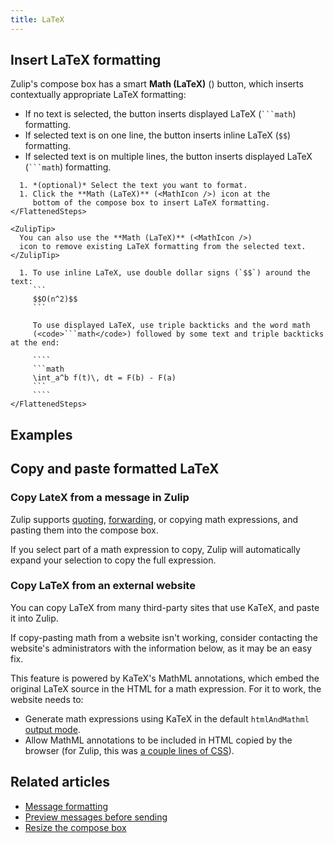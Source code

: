 ```yaml
---
title: LaTeX
---
```






<LatexIntro />

## Insert LaTeX formatting

Zulip's compose box has a smart **Math (LaTeX)** (<MathIcon />) button, which inserts contextually appropriate LaTeX
formatting:

* If no text is selected, the button inserts displayed LaTeX (<code>```math</code>) formatting.
* If selected text is on one line, the button inserts inline LaTeX (`$$`)
  formatting.
* If selected text is on multiple lines, the button inserts displayed LaTeX
  (<code>```math</code>) formatting.

<Tabs>
  <TabItem label="Via compose box button">
    <FlattenedSteps>
      <StartComposing />

      1. *(optional)* Select the text you want to format.
      1. Click the **Math (LaTeX)** (<MathIcon />) icon at the
         bottom of the compose box to insert LaTeX formatting.
    </FlattenedSteps>

    <ZulipTip>
      You can also use the **Math (LaTeX)** (<MathIcon />)
      icon to remove existing LaTeX formatting from the selected text.
    </ZulipTip>
  </TabItem>

  <TabItem label="Via Markdown">
    <FlattenedSteps>
      <StartComposing />

      1. To use inline LaTeX, use double dollar signs (`$$`) around the text:
         ```
         $$O(n^2)$$
         ```

         To use displayed LaTeX, use triple backticks and the word math
         (<code>```math</code>) followed by some text and triple backticks at the end:

         ````
         ```math
         \int_a^b f(t)\, dt = F(b) - F(a)
         ```
         ````
    </FlattenedSteps>
  </TabItem>
</Tabs>

## Examples

<LatexExamples />

## Copy and paste formatted LaTeX

### Copy LateX from a message in Zulip

Zulip supports [quoting](/help/quote-or-forward-a-message#quote-a-message),
[forwarding](/help/quote-or-forward-a-message#forward-a-message), or copying
math expressions, and pasting them into the compose box.

<ZulipTip>
  If you select part of a math expression to copy, Zulip will automatically
  expand your selection to copy the full expression.
</ZulipTip>

### Copy LaTeX from an external website

You can copy LaTeX from many third-party sites that use KaTeX, and paste it into
Zulip.

<ZulipTip>
  If copy-pasting math from a website isn't working, consider contacting the
  website's administrators with the information below, as it may be an easy fix.
</ZulipTip>

This feature is powered by KaTeX's MathML annotations, which embed the original
LaTeX source in the HTML for a math expression. For it to work, the website
needs to:

* Generate math expressions using KaTeX in the default `htmlAndMathml` [output
  mode](https://katex.org/docs/options.html).
* Allow MathML annotations to be included in HTML copied by the browser (for
  Zulip, this was [a couple lines of
  CSS](https://github.com/zulip/zulip/commit/353f57e518b88333615911f12a031177c46d7fbe)).

## Related articles

* [Message formatting](/help/format-your-message-using-markdown)
* [Preview messages before sending](/help/preview-your-message-before-sending)
* [Resize the compose box](/help/resize-the-compose-box)
